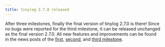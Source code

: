 ```yaml
---
title: tinylog 2.7.0 released
---
```


After three milestones, finally the final version of tinylog 2.7.0 is there! Since no bugs were reported for the third milestone, it can be released unchanged as the final version 2.7.0. All new features and improvements can be found in the news posts of the [first](/2023/11/first-milestone-of-tinylog-2.7-is-out/), [second](/2023/12/second-milestone-of-tinylog-2.7-is-out/), and [third milestone](/2024/01/third-milestone-of-tinylog-2.7-is-out/).
